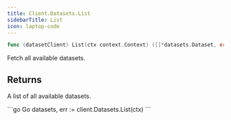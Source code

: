 ```yaml
---
title: Client.Datasets.List
sidebarTitle: List
icon: laptop-code
---
```


```go
func (datasetClient) List(ctx context.Context) ([]*datasets.Dataset, error)
```

Fetch all available datasets.

## Returns

A list of all available datasets.

<RequestExample>
```go Go
datasets, err := client.Datasets.List(ctx)
```
</RequestExample>

